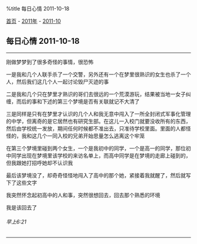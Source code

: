 %title 每日心情 2011-10-18

[[../../../index|首页]] - [[../index|2011年]] - [[index|2011-10]]
==每日心情 2011-10-18==
----
刚做梦梦到了很多奇怪的事情，很恐怖

一是我和几个人联手杀了一个交警，另外还有一个在梦里很熟识的女生也杀了一个人，然后我们这几个人一起讨论毁尸灭迹的事

二是我和几个只在梦里才熟识的哥们去很远的一个荒漠游玩，结果被当地一女子纠缠，而后的事和下述的第三个梦境是否有关联就记不大清了

三是同样是只有在梦里才认识的几个人和我无意中闯入了一所全封闭式军事化管理的中学，但离奇的是它居然也有研究生部。在这儿一入校门就要没收所有的东西，然后由学校统一发放，期间任何时候都不准出去，只准待学校里面。里面的人都怪怪的，我和这几个一同入校的兄弟开始思量怎么逃离这个牢笼

在第三个梦境里碰到两个女生，一个是我初中的同学，一个是高一的同学，那位初中同学出现在梦境里该学校的来访名单上，而高中同学是在梦境的走廊上碰到的，但我跟她打招呼她却不认识我

最后该梦境没了，却奇奇怪怪地闯入了高中的那个她，紧接着我就醒了，然后就写下了这些文字

我突然怀念起初高中的人和事，突然很想回去，回去那个熟悉的环境

我是该回去了
======早上6:21======
----
